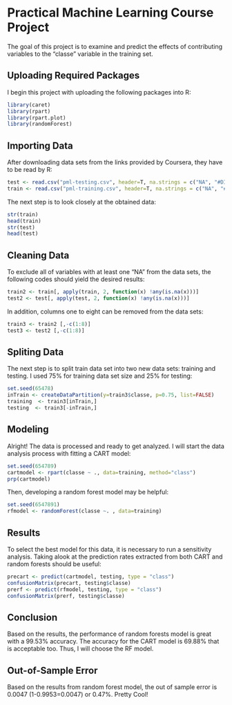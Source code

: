 # Practical Machine Learning Course Project

The goal of this project is to examine and predict the effects of contributing variables to the "classe" variable in the training set.

## Uploading Required Packages

I begin this project with uploading the following packages into R:

```r
library(caret)
library(rpart)
library(rpart.plot)
library(randomForest)
```

## Importing Data

After downloading data sets from the links provided by Coursera, they have to be read by R:

```r
test <- read.csv("pml-testing.csv", header=T, na.strings = c("NA", "#DIV/0!", ""))
train <- read.csv("pml-training.csv", header=T, na.strings = c("NA", "#DIV/0!", ""))
```

The next step is to look closely at the obtained data:

```r
str(train)
head(train)
str(test)
head(test)
```

## Cleaning Data

To exclude all of variables with at least one "NA" from the data sets, the following codes should yield the desired results:

```r
train2 <- train[, apply(train, 2, function(x) !any(is.na(x)))] 
test2 <- test[, apply(test, 2, function(x) !any(is.na(x)))] 
```

In addition, columns one to eight can be removed from the data sets: 

```r
train3 <- train2 [,-c(1:8)]
test3 <- test2 [,-c(1:8)]
```

## Spliting Data

The next step is to split train data set into two new data sets: training and testing. I used 75% for training data set size and 25% for testing: 

```r
set.seed(65478)
inTrain <- createDataPartition(y=train3$classe, p=0.75, list=FALSE)
training  <- train3[inTrain,]
testing  <- train3[-inTrain,]
```

## Modeling

Alright! The data is processed and ready to get analyzed. I will start the data analysis process with fitting a CART model:

```r
set.seed(654789)
cartmodel <- rpart(classe ~ ., data=training, method="class")
prp(cartmodel)
```

Then, developing a random forest model may be helpful:

```r
set.seed(6547891)
rfmodel <- randomForest(classe ~. , data=training)
```

## Results

To select the best model for this data, it is necessary to run a sensitivity analysis. Taking alook at the prediction rates extracted from both CART and random forests should be useful:

```r
precart <- predict(cartmodel, testing, type = "class")
confusionMatrix(precart, testing$classe)
prerf <- predict(rfmodel, testing, type = "class")
confusionMatrix(prerf, testing$classe)
```

## Conclusion

Based on the results, the performance of random forests model is great with a 99.53% accuracy. The accuracy for the CART model is 69.88% that is acceptable too. Thus, I will choose the RF model.

## Out-of-Sample Error

Based on the results from random forest model, the out of sample error is 0.0047 (1-0.9953=0.0047) or 0.47%. Pretty Cool!
